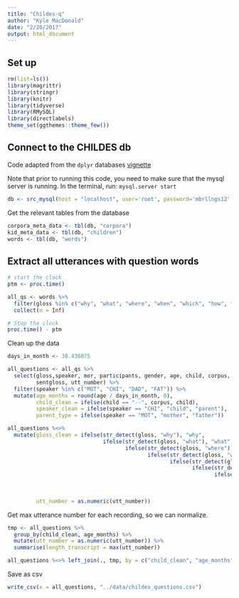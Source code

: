 ```yaml
---
title: "Childes-q"
author: "Kyle MacDonald"
date: "2/20/2017"
output: html_document
---
```


## Set up

```r
rm(list=ls())
library(magrittr)
library(stringr)
library(knitr)
library(tidyverse)
library(RMySQL)
library(directlabels)
theme_set(ggthemes::theme_few())
```

## Connect to the CHILDES db 

Code adapted from the `dplyr` databases [vignette](https://cran.r-project.org/web/packages/dplyr/vignettes/databases.html)

Note that prior to running this code, you need to make sure that the mysql server is running. In the terminal, run: `mysql.server start`

```r
db <- src_mysql(host = "localhost", user='root', password='mbrllngs12', dbname='childes')
```

Get the relevant tables from the database

```r
corpora_meta_data <- tbl(db, "corpora")
kid_meta_data <- tbl(db, "children")
words <- tbl(db, "words")
```

## Extract all utterances with question words

```r
# start the clock
ptm <- proc.time()

all_qs <- words %>% 
  filter(gloss %in% c("why", "what", "where", "when", "which", "how", "who", "whose", "whom" )) %>% 
  collect(n = Inf) 

# Stop the clock
proc.time() - ptm
```

Clean up the data 

```r
days_in_month <- 30.436875

all_questions <- all_qs %>% 
  select(gloss,speaker, mor, participants, gender, age, child, corpus, 
         sentgloss, utt_number) %>% 
  filter(speaker %in% c("MOT", "CHI", "DAD", "FAT")) %>% 
  mutate(age_months = round(age / days_in_month, 0),
         child_clean = ifelse(child == "--", corpus, child),
         speaker_clean = ifelse(speaker == "CHI", "child", "parent"),
         parent_type = ifelse(speaker == "MOT", "mother", "father"))
```

```r
all_questions %<>% 
  mutate(gloss_clean = ifelse(str_detect(gloss, "why"), "why", 
                              ifelse(str_detect(gloss, "what"), "what",
                                     ifelse(str_detect(gloss, "where"), "where",
                                            ifelse(str_detect(gloss, "who"), "who",
                                                   ifelse(str_detect(gloss, "how"), "how",
                                                          ifelse(str_detect(gloss, "when"), "when",
                                                                 ifelse(str_detect(gloss, "which"), "which",
                                                                        ifelse(str_detect(gloss, "whose"), "whose",
                                                                               ifelse(str_detect(gloss, "whom"), "whom",
                                                                               "other"))))))))),
         utt_number = as.numeric(utt_number))
```

Get max utterance number for each recording, so we can normalize. 

```r
tmp <- all_questions %>% 
  group_by(child_clean, age_months) %>% 
  mutate(utt_number = as.numeric(utt_number)) %>% 
  summarise(length_transcript = max(utt_number))

all_questions %<>% left_join(., tmp, by = c("child_clean", "age_months"))
```

Save as csv

```r
write_csv(x = all_questions, "../data/childes_questions.csv")
```
